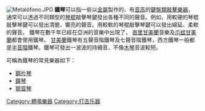 {{NoteTA
|1=zh-cn:钟琴;zh-tw:鐘琴;zh-hk:鐵片琴
}}
[[File:Metalófono.JPG|thumb]]
'''鐵琴'''可以指一些以[[金屬|金屬]]製作的、有[[音高|音高]]的[[鍵盤類敲擊樂器|鍵盤類敲擊樂器]]，通常可以透過不同類型的[[琴棍|琴棍]]敲擊琴鍵發出各種不同的聲音。例如，用較硬的琴棍敲擊琴鍵可以發出清脆、響亮的聲音。用較軟的琴棍敲擊琴鍵可以發出綿延、柔軟的聲音。
鐵琴在數千年已經在亞洲的音樂中出現了， [[峇里|峇里]][[甘美蘭|甘美蘭]]音樂及[[爪蛙|爪蛙]][[甘美蘭|甘美蘭]]都會使用鐵琴。
[[甘美蘭|甘美蘭]]鐵琴有五聲音階鐵琴及七聲音階鐵琴，西方鐵琴一般都是[[半音階|半音階]]鐵琴。鐵琴可發出一波波的持續音，不像[[木琴|木琴]]音波較短。

可稱為鐵琴的常見樂器如下：
* [[鋼片琴|鋼片琴]]
* [[鐘琴|鐘琴]]
* [[颤音琴|颤音琴]]

{{Authority control}}
[[Category:體鳴樂器|Category:體鳴樂器]]
[[Category:打击乐器|Category:打击乐器]]
